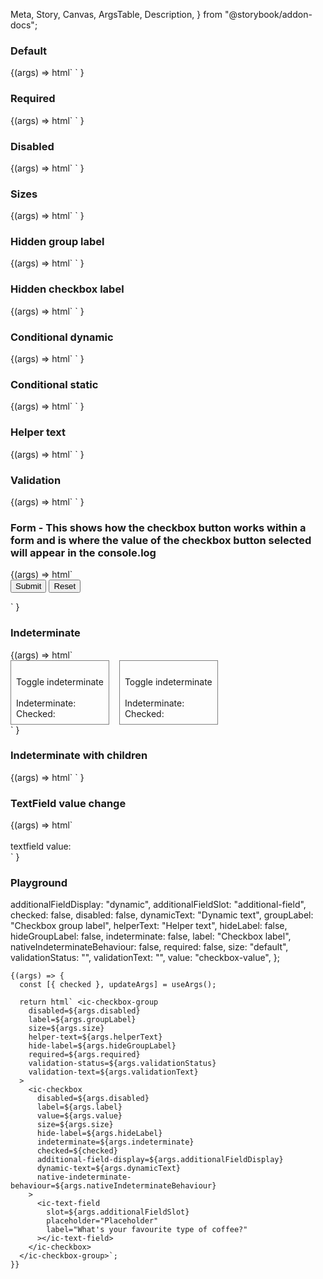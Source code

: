   Meta,
  Story,
  Canvas,
  ArgsTable,
  Description,
} from "@storybook/addon-docs";

<Meta title="Web Components/Checkbox" component="Checkbox" />

<Description markdown={readme} />

### Default

<Canvas>
  <Story name="Default">
    {(args) =>
      html`
        <ic-checkbox-group label="This is a label" name="group1">
          <ic-checkbox
            value="valueName1"
            label="Unselected / Default"
          ></ic-checkbox>
          <ic-checkbox
            value="valueName2"
            label="Selected / Default"
            checked
          ></ic-checkbox>
          <ic-checkbox
            value="valueName3"
            label="Unselected / Disabled"
            Disabled
          ></ic-checkbox>
        </ic-checkbox-group>
      `
    }
  </Story>
</Canvas>

### Required

<Canvas>
  <Story name="Required">
    {(args) =>
      html`
        <ic-checkbox-group label="This is a label" required name="group1">
          <ic-checkbox
            value="valueName1"
            label="Unselected / Default"
          ></ic-checkbox>
          <ic-checkbox
            value="valueName2"
            label="Selected / Default"
            checked
          ></ic-checkbox>
          <ic-checkbox
            value="valueName3"
            label="Unselected / Disabled"
            Disabled
          ></ic-checkbox>
        </ic-checkbox-group>
      `
    }
  </Story>
</Canvas>

### Disabled

<Canvas>
  <Story name="Disabled">
    {(args) =>
      html`
        <ic-checkbox-group label="This is a label" name="group1" Disabled>
          <ic-checkbox
            value="valueName1"
            label="Unselected / Disabled 1"
            Disabled
          ></ic-checkbox>
          <ic-checkbox
            value="valueName2"
            label="Unselected / Disabled 2"
            Disabled
          ></ic-checkbox>
          <ic-checkbox
            value="valueName3"
            label="Unselected / Disabled 3"
            Disabled
          ></ic-checkbox>
          <ic-checkbox
            value="valueName4"
            label="Selected / Disabled"
            Disabled
            checked
          ></ic-checkbox>
        </ic-checkbox-group>
      `
    }
  </Story>
</Canvas>

### Sizes

<Canvas>
  <Story name="Sizes">
    {(args) =>
      html`
        <ic-checkbox-group
          size="large"
          label="These are checkboxes with the 'size' attribute set on them individually"
          name="group1"
        >
          <ic-checkbox
            size="small"
            value="valueName1"
            label="Unselected / Default"
          ></ic-checkbox>
          <ic-checkbox
            size="default"
            value="valueName2"
            label="Selected / Default"
            checked
          ></ic-checkbox>
          <ic-checkbox
            size="large"
            value="valueName3"
            label="Unselected / Disabled"
            disabled
          ></ic-checkbox>
        </ic-checkbox-group>
        <ic-checkbox-group
          size="small"
          label="This is a checkbox group with small checkboxes"
          name="group1"
        >
          <ic-checkbox
            value="valueName1"
            label="Unselected / Default"
          ></ic-checkbox>
          <ic-checkbox
            value="valueName2"
            label="Selected / Default"
            checked
          ></ic-checkbox>
          <ic-checkbox
            value="valueName3"
            label="Unselected / Disabled"
            disabled
          ></ic-checkbox>
        </ic-checkbox-group>
        <ic-checkbox-group
          size="default"
          label="This is a checkbox group with default-sized checkboxes"
          name="group1"
        >
          <ic-checkbox
            value="valueName1"
            label="Unselected / Default"
          ></ic-checkbox>
          <ic-checkbox
            value="valueName2"
            label="Selected / Default"
            checked
          ></ic-checkbox>
          <ic-checkbox
            value="valueName3"
            label="Unselected / Disabled"
            disabled
          ></ic-checkbox>
        </ic-checkbox-group>
        <ic-checkbox-group
          size="large"
          label="This is a checkbox group with large checkboxes"
          name="group1"
        >
          <ic-checkbox
            value="valueName1"
            label="Unselected / Default"
          ></ic-checkbox>
          <ic-checkbox
            value="valueName2"
            label="Selected / Default"
            checked
          ></ic-checkbox>
          <ic-checkbox
            value="valueName3"
            label="Unselected / Disabled"
            disabled
          ></ic-checkbox>
        </ic-checkbox-group>
      `
    }
  </Story>
</Canvas>

### Hidden group label

<Canvas>
  <Story name="Hidden group label">
    {(args) =>
      html`
        <ic-checkbox-group label="This is a label" hide-label name="group1">
          <ic-checkbox
            value="valueName1"
            label="Unselected / Default"
          ></ic-checkbox>
          <ic-checkbox
            value="valueName2"
            label="Selected / Default"
            checked
          ></ic-checkbox>
          <ic-checkbox
            value="valueName3"
            label="Unselected / Disabled"
            Disabled
          ></ic-checkbox>
        </ic-checkbox-group>
      `
    }
  </Story>
</Canvas>

### Hidden checkbox label

<Canvas>
  <Story name="Hidden checkbox label">
    {(args) =>
      html`
        <ic-checkbox-group label="This is a label" name="group1">
          <ic-checkbox
            value="valueName1"
            label="Unselected / Default"
            hide-label
          ></ic-checkbox>
          <ic-checkbox
            value="valueName2"
            label="Selected / Default"
            checked
            hide-label
          ></ic-checkbox>
          <ic-checkbox
            value="valueName3"
            label="Unselected / Disabled"
            Disabled
            hide-label
          ></ic-checkbox>
        </ic-checkbox-group>
      `
    }
  </Story>
</Canvas>

### Conditional dynamic

<Canvas>
  <Story name="Conditional dynamic">
    {(args) =>
      html`
        <script>
          function handleIcChange(ev) {
            console.log(
              ev.detail.selectedOption.label,
              ev.detail.selectedOption.checked
            );
          }
          document
            .querySelector("ic-checkbox-group")
            .addEventListener("icChange", handleIcChange);
        </script>
        <ic-checkbox-group label="This is a label" name="group1">
          <ic-checkbox
            additional-field-display="dynamic"
            value="valueName1"
            label="option1"
          >
            <ic-text-field
              slot="additional-field"
              placeholder="Placeholder"
              label="What's your favourite type of coffee?"
            ></ic-text-field>
          </ic-checkbox>
          <ic-checkbox
            additional-field-display="dynamic"
            value="valueName2"
            label="option2 - error example"
          >
            <ic-text-field
              validation-status="error"
              validation-text="now it has really gone to (coffee) pot"
              slot="additional-field"
              placeholder="Placeholder"
              label="What's your favourite type of coffee?"
            >
            </ic-text-field>
          </ic-checkbox>
          <ic-checkbox
            additional-field-display="dynamic"
            value="valueName3"
            label="option3"
          >
            <ic-text-field
              slot="additional-field"
              placeholder="Placeholder"
              label="What's your favourite type of coffee?"
            ></ic-text-field>
          </ic-checkbox>
        </ic-checkbox-group>
      `
    }
  </Story>
</Canvas>

### Conditional static

<Canvas>
  <Story name="Conditional static">
    {(args) =>
      html`
        <ic-checkbox-group label="This is a label" name="group1">
          <ic-checkbox value="valueName1" label="option1">
            <ic-text-field
              slot="additional-field"
              label="What's your favourite type of coffee?"
            ></ic-text-field>
          </ic-checkbox>
          <ic-checkbox value="valueName2" label="option2"> </ic-checkbox>
        </ic-checkbox-group>
      `
    }
  </Story>
</Canvas>

### Helper text

<Canvas>
  <Story name="Helper text">
    {(args) =>
      html`
        <ic-checkbox-group
          label="This is a label"
          name="group1"
          helper-text="Helper text"
        >
          <ic-checkbox
            value="valueName1"
            label="Unselected / Default"
          ></ic-checkbox>
          <ic-checkbox
            value="valueName2"
            label="Selected / Default"
            checked
          ></ic-checkbox>
          <ic-checkbox
            value="valueName3"
            label="Unselected / Disabled"
            Disabled
          ></ic-checkbox>
        </ic-checkbox-group>
      `
    }
  </Story>
</Canvas>

### Validation

<Canvas>
  <Story name="Validation">
    {(args) =>
      html`
        <ic-checkbox-group
          label="This is a label"
          name="group1"
          validation-status="error"
          validation-text="Error message"
        >
          <ic-checkbox
            value="valueName1"
            label="Unselected / Default"
          ></ic-checkbox>
          <ic-checkbox
            value="valueName2"
            label="Selected / Default"
            checked
          ></ic-checkbox>
          <ic-checkbox
            value="valueName3"
            label="Unselected / Disabled"
            Disabled
          ></ic-checkbox>
        </ic-checkbox-group>
      `
    }
  </Story>
</Canvas>

### Form - This shows how the checkbox button works within a form and is where the value of the checkbox button selected will appear in the console.log

<Canvas>
  <Story name="Form">
    {(args) =>
      html`
        <form>
          <ic-checkbox-group label="This is a label" name="group1">
            <ic-checkbox
              name="checkbox1"
              value="valueName1"
              label="Unselected / Default"
            ></ic-checkbox>
            <ic-checkbox
              name="checkbox2"
              value="valueName2"
              label="Selected / Default"
              checked
            ></ic-checkbox>
            <ic-checkbox
              name="checkbox3"
              value="valueName3"
              label="Unselected / Disabled"
              Disabled
            ></ic-checkbox>
          </ic-checkbox-group>
          <input type="submit" value="Submit" />
          <input type="reset" value="Reset" />
        </form>
        <script>
          document.querySelector("form").addEventListener("submit", (ev) => {
            ev.preventDefault();
            console.log(
              document.querySelector('ic-checkbox[name="checkbox1"]').checked
            );
            console.log(
              document.querySelector('ic-checkbox[name="checkbox2"]').checked
            );
            console.log(
              document.querySelector('ic-checkbox[name="checkbox3"]').checked
            );
          });
        </script>
      `
    }
  </Story>
</Canvas>

### Indeterminate

<Canvas>
  <Story name="Indeterminate">
    {(args) =>
      html`
        <script>
          var indeterminate = true;
          var nativeIndeterminate = true;
          var indeterminateTextEl = document.querySelector(
            "#indeterminate-text"
          );
          indeterminateTextEl.innerHTML = indeterminate;
          var checkedTextEl = document.querySelector("#checked-text");
          checkedTextEl.innerHTML = true;
          var nativeIndeterminateTextEl = document.querySelector(
            "#native-indeterminate-text"
          );
          nativeIndeterminateTextEl.innerHTML = nativeIndeterminate;
          var nativeCheckedTextEl = document.querySelector(
            "#native-checked-text"
          );
          nativeCheckedTextEl.innerHTML = true;
          function toggleIndeterminate() {
            indeterminate = !indeterminate;
            document.querySelector("#indeterminate-checkbox").indeterminate =
              indeterminate;
            indeterminateTextEl.innerHTML = indeterminate;
          }
          function toggleNativeIndeterminate() {
            nativeIndeterminate = !nativeIndeterminate;
            document.querySelector(
              "#native-indeterminate-checkbox"
            ).indeterminate = nativeIndeterminate;
            nativeIndeterminateTextEl.innerHTML = nativeIndeterminate;
          }
          function icCheckHandler(ev) {
            document.querySelector("#checked-text").innerHTML =
              ev.target.checked;
          }
          function icCheckHandlerNative(ev) {
            document.querySelector("#native-checked-text").innerHTML =
              ev.target.checked;
          }
          document
            .querySelector("#indeterminate-button")
            .addEventListener("click", toggleIndeterminate);
          document
            .querySelector("#indeterminate-checkbox")
            .addEventListener("icCheck", icCheckHandler);
          document
            .querySelector("#native-indeterminate-button")
            .addEventListener("click", toggleNativeIndeterminate);
          document
            .querySelector("#native-indeterminate-checkbox")
            .addEventListener("icCheck", icCheckHandlerNative);
        </script>
        <div style="display:flex;gap:16px;flex-wrap:wrap">
          <div style="border:1px solid gray;padding:8px;">
            <ic-checkbox-group
              label="'native-indeterminate-behavior'=false"
              name="indeterminate"
            >
              <ic-checkbox
                id="indeterminate-checkbox"
                value="indeterminate"
                label="Indeterminate checkbox"
                checked="true"
                indeterminate="true"
              >
              </ic-checkbox>
            </ic-checkbox-group>
            <br />
            <ic-button id="indeterminate-button"
              >Toggle indeterminate</ic-button
            >
            <br />
            <br />
            <span>Indeterminate: <span id="indeterminate-text"></span></span>
            <br />
            <span>Checked: <span id="checked-text"></span></span>
          </div>
          <div style="border:1px solid gray;padding:8px;">
            <ic-checkbox-group
              label="'native-indeterminate-behavior'=true"
              name="native_indeterminate"
            >
              <ic-checkbox
                id="native-indeterminate-checkbox"
                value="indeterminate"
                label="Indeterminate checkbox"
                checked="true"
                indeterminate="true"
                native-indeterminate-behaviour="true"
              >
              </ic-checkbox>
            </ic-checkbox-group>
            <br />
            <ic-button id="native-indeterminate-button"
              >Toggle indeterminate</ic-button
            >
            <br />
            <br />
            <span
              >Indeterminate: <span id="native-indeterminate-text"></span
            ></span>
            <br />
            <span>Checked: <span id="native-checked-text"></span></span>
          </div>
        </div>
      `
    }
  </Story>
</Canvas>

### Indeterminate with children

<Canvas>
  <Story name="Indeterminate with children">
    {(args) =>
      html`
        <script>
          var drinksCheckbox = document.querySelector("#drinks-checkbox");
          var teaCheckbox = document.querySelector("#tea-checkbox");
          var coffeeCheckbox = document.querySelector("#coffee-checkbox");
          var juiceCheckbox = document.querySelector("#juice-checkbox");
          var drinksGroup = document.querySelector("#drinks-group");
          drinksCheckbox.addEventListener("icCheck", function (ev) {
            if (ev.target === drinksCheckbox) {
              teaCheckbox.checked = drinksCheckbox.checked;
              coffeeCheckbox.checked = drinksCheckbox.checked;
              juiceCheckbox.checked = drinksCheckbox.checked;
            }
          });
          drinksGroup.addEventListener("icChange", function (ev) {
            if (ev.detail.checkedOptions.length === 3) {
              drinksCheckbox.indeterminate = false;
              drinksCheckbox.checked = true;
            } else if (ev.detail.checkedOptions.length === 0) {
              drinksCheckbox.indeterminate = false;
              drinksCheckbox.checked = false;
            } else {
              drinksCheckbox.indeterminate = true;
              drinksCheckbox.checked = false;
            }
          });
          coffeeCheckbox.checked = true;
          drinksCheckbox.indeterminate = true;
        </script>
        <ic-checkbox-group label="Liked things" name="1">
          <ic-checkbox
            id="drinks-checkbox"
            value="drinks"
            label="Drinks"
            indeterminate="false"
            native-indeterminate-behaviour
          >
            <ic-checkbox-group
              id="drinks-group"
              name="2"
              label="Drinks"
              hide-label
              slot="additional-field"
            >
              <ic-checkbox
                id="tea-checkbox"
                value="tea"
                label="Tea"
              ></ic-checkbox>
              <ic-checkbox
                id="coffee-checkbox"
                value="coffee"
                label="Coffee"
              ></ic-checkbox>
              <ic-checkbox
                id="juice-checkbox"
                value="juice"
                label="Juice"
              ></ic-checkbox>
            </ic-checkbox-group>
          </ic-checkbox>
        </ic-checkbox-group>
      `
    }
  </Story>
</Canvas>

### TextField value change

<Canvas>
  <Story name="TextField value change">
    {(args) =>
      html`
        <script>
          var textOutputEl = document.querySelector("#value-text");
          function handleIcChange(ev) {
            textOutputEl.innerHTML = ev.target.value;
          }
          document
            .querySelector("ic-text-field")
            .addEventListener("icChange", handleIcChange);
        </script>
        <div>
          <ic-checkbox-group label="This is a label" name="group1">
            <ic-checkbox
              value="valueName1"
              label="Unselected / Default"
              additional-field-display="static"
            >
              <ic-text-field
                slot="additional-field"
                placeholder="Placeholder"
                label="What's your favourite type of coffee?"
              ></ic-text-field>
            </ic-checkbox>
          </ic-checkbox-group>
          <br />
          <span>textfield value: </span>
          <span id="value-text"></span>
          <div></div>
        </div>
      `
    }
  </Story>
</Canvas>

### Playground

  additionalFieldDisplay: "dynamic",
  additionalFieldSlot: "additional-field",
  checked: false,
  disabled: false,
  dynamicText: "Dynamic text",
  groupLabel: "Checkbox group label",
  helperText: "Helper text",
  hideLabel: false,
  hideGroupLabel: false,
  indeterminate: false,
  label: "Checkbox label",
  nativeIndeterminateBehaviour: false,
  required: false,
  size: "default",
  validationStatus: "",
  validationText: "",
  value: "checkbox-value",
};

<Canvas>
  <Story
    args={defaultArgs}
    argTypes={{
      additionalFieldDisplay: {
        options: ["dynamic", "static"],
        control: { type: "inline-radio" },
      },
      additionalFieldSlot: {
        options: ["additional-field", ""],
        control: { type: "select" },
      },
      size: {
        options: ["default", "large", "small"],
        control: { type: "inline-radio" },
      },
      validationStatus: {
        options: ["warning", "error", "success", ""],
        control: { type: "select" },
      },
    }}
    name="Playground"
   
  >
    {(args) => {
      const [{ checked }, updateArgs] = useArgs();

      return html` <ic-checkbox-group
        disabled=${args.disabled}
        label=${args.groupLabel}
        size=${args.size}
        helper-text=${args.helperText}
        hide-label=${args.hideGroupLabel}
        required=${args.required}
        validation-status=${args.validationStatus}
        validation-text=${args.validationText}
      >
        <ic-checkbox
          disabled=${args.disabled}
          label=${args.label}
          value=${args.value}
          size=${args.size}
          hide-label=${args.hideLabel}
          indeterminate=${args.indeterminate}
          checked=${checked}
          additional-field-display=${args.additionalFieldDisplay}
          dynamic-text=${args.dynamicText}
          native-indeterminate-behaviour=${args.nativeIndeterminateBehaviour}
        >
          <ic-text-field
            slot=${args.additionalFieldSlot}
            placeholder="Placeholder"
            label="What's your favourite type of coffee?"
          ></ic-text-field>
        </ic-checkbox>
      </ic-checkbox-group>`;
    }}

  </Story>
</Canvas>
